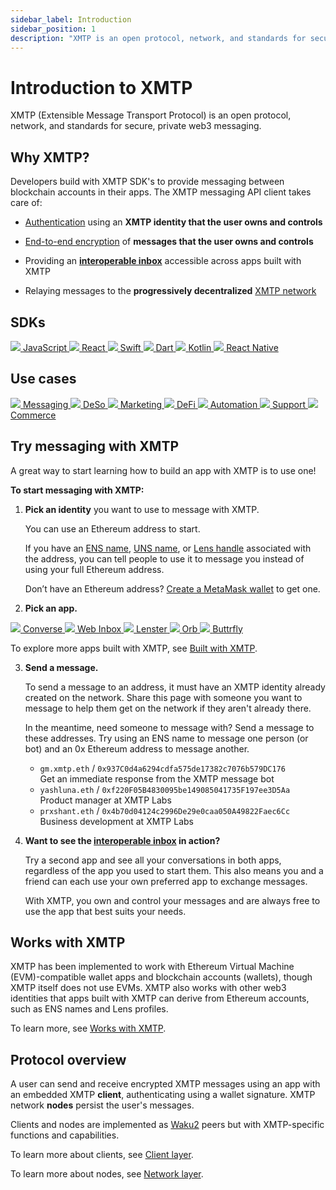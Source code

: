 ```yaml
---
sidebar_label: Introduction
sidebar_position: 1
description: "XMTP is an open protocol, network, and standards for secure, private web3 messaging."
---
```




# Introduction to XMTP

XMTP (Extensible Message Transport Protocol) is an open protocol, network, and standards for secure, private web3 messaging.

## Why XMTP?

Developers build with XMTP SDK's to provide messaging between blockchain accounts in their apps. The XMTP messaging API client takes care of:

- [Authentication](/docs/concepts/account-signatures) using an **XMTP identity that the user owns and controls**

- [End-to-end encryption](/docs/concepts/invitation-and-message-encryption) of **messages that the user owns and controls**

- Providing an **[interoperable inbox](/docs/concepts/interoperable-inbox)** accessible across apps built with XMTP

- Relaying messages to the **progressively decentralized** [XMTP network](/docs/concepts/architectural-overview#network-layer)

## SDKs

<div class="chain-list six ">
  <a href="/docs/sdks/js" class="chain-item">
    <img src={"/img/js.svg"} />
    <span>JavaScript</span>
  </a>
  <a href="/docs/sdks/react" class="chain-item">
    <img src={"/img/react.svg"} />
    <span>React</span>
  </a>
  <a href="/docs/sdks/swift" class="chain-item">
    <img src={"/img/swift.svg"} />
    <span>Swift</span>
  </a>
  <a href="/docs/sdks/dart" class="chain-item">
    <img src={"/img/dart.svg"} />
    <span>Dart</span>
  </a>
  <a href="/docs/sdks/kotlin" class="chain-item">
    <img src={"/img/kotlin.svg"} />
    <span>Kotlin</span>
  </a>
  <a href="/docs/sdks/react-native" class="chain-item">
    <img src={"/img/react.svg"} />
    <span>React Native</span>
  </a>
</div>

## Use cases

<div class="chain-list seven">
  <a href="/docs/use-cases/messaging" class="chain-item">
    <img src={"/img/messaging-icon.svg"} />
    <span>Messaging</span>
  </a>
  <a href="/docs/use-cases/deso" class="chain-item">
    <img src={"/img/social-icon.svg"} />
    <span>DeSo</span>
  </a>
  <a href="/docs/use-cases/marketing" class="chain-item">
    <img src={"/img/marketing-icon.svg"} />
    <span>Marketing</span>
  </a>
  <a href="/docs/use-cases/finance" class="chain-item">
    <img src={"/img/finance-icon.svg"} />
    <span>DeFi</span>
  </a>
  <a href="/docs/use-cases/automation" class="chain-item">
    <img src={"/img/chip-icon.svg"} />
    <span>Automation</span>
  </a>
  <a href="/docs/use-cases/support" class="chain-item">
    <img src={"/img/support-icon.svg"} />
    <span>Support</span>
  </a>
  <a href="/docs/use-cases/commerce" class="chain-item">
    <img src={"/img/commerce-icon.svg"} />
    <span>Commerce</span>
  </a>
</div>

## Try messaging with XMTP

A great way to start learning how to build an app with XMTP is to use one!

**To start messaging with XMTP:**

1.  **Pick an identity** you want to use to message with XMTP.

    You can use an Ethereum address to start.

    If you have an [ENS name](https://ens.domains/), [UNS name](https://unstoppabledomains.com/), or [Lens handle](https://claim.lens.xyz/) associated with the address, you can tell people to use it to message you instead of using your full Ethereum address.

    Don’t have an Ethereum address? [Create a MetaMask wallet](https://metamask.io/) to get one.

2.  **Pick an app.**

<div class="chain-list">
  <a href="https://getconverse.app/" class="chain-item">
    <img src={converse} />
    <span>Converse</span>
  </a>
  <a href="https://xmtp.chat/" class="chain-item">
    <img src={webinbox} />
    <span>Web Inbox</span>
  </a>
  <a href="https://lenster.xyz/" class="chain-item">
    <img src={lenster} />
    <span>Lenster</span>
  </a>
  <a href="https://orb.ac/" class="chain-item">
    <img src={orb} />
    <span>Orb</span>
  </a>
  <a href="https://buttrfly.app/" class="chain-item">
    <img src={buttrfly} />
    <span>Buttrfly</span>
  </a>
</div>

To explore more apps built with XMTP, see [Built with XMTP](/built-with-xmtp).

3.  **Send a message.**

    To send a message to an address, it must have an XMTP identity already created on the network. Share this page with someone you want to message to help them get on the network if they aren't already there.

    In the meantime, need someone to message with? Send a message to these addresses. Try using an ENS name to message one person (or bot) and an 0x Ethereum address to message another.

    - `gm.xmtp.eth` / `0x937C0d4a6294cdfa575de17382c7076b579DC176`  
       Get an immediate response from the XMTP message bot
    - `yashluna.eth` / `0xf220F05B4830095be149085041735F197ee3D5Aa`  
       Product manager at XMTP Labs
    - `prxshant.eth` / `0x4b70d04124c2996De29e0caa050A49822Faec6Cc`  
       Business development at XMTP Labs

4.  **Want to see the [interoperable inbox](/docs/concepts/interoperable-inbox) in action?**

    Try a second app and see all your conversations in both apps, regardless of the app you used to start them. This also means you and a friend can each use your own preferred app to exchange messages.

    With XMTP, you own and control your messages and are always free to use the app that best suits your needs.

## Works with XMTP

XMTP has been implemented to work with Ethereum Virtual Machine (EVM)-compatible wallet apps and blockchain accounts (wallets), though XMTP itself does not use EVMs. XMTP also works with other web3 identities that apps built with XMTP can derive from Ethereum accounts, such as ENS names and Lens profiles.

To learn more, see [Works with XMTP](/docs/dev-faqs).

## Protocol overview

A user can send and receive encrypted XMTP messages using an app with an embedded XMTP **client**, authenticating using a wallet signature. XMTP network **nodes** persist the user's messages.

Clients and nodes are implemented as [Waku2](https://rfc.vac.dev/spec/10/) peers but with XMTP-specific functions and capabilities.

To learn more about clients, see [Client layer](/docs/concepts/architectural-overview#client-layer).

To learn more about nodes, see [Network layer](/docs/concepts/architectural-overview#network-layer).
